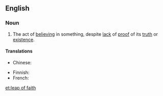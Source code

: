 ==English==
{{wikipedia}}

===Noun===
{{en-noun|sg=[[leap]] [[of]] [[faith]]|leaps of faith}}

# {{philosophy|religion}} The act of [[believe|believing]] in something, despite [[lack]] of [[proof]] of its [[truth]] or [[existence]].

====Translations====
{{trans-top|act of believing in something despite proof}}
* Chinese:
*: {{trreq|zh}}
{{trans-mid}}
* Finnish: {{t|fi|uskon hyppy}}
* French: {{t|fr|acte de foi|m}}
{{trans-bottom}}

[[et:leap of faith]]